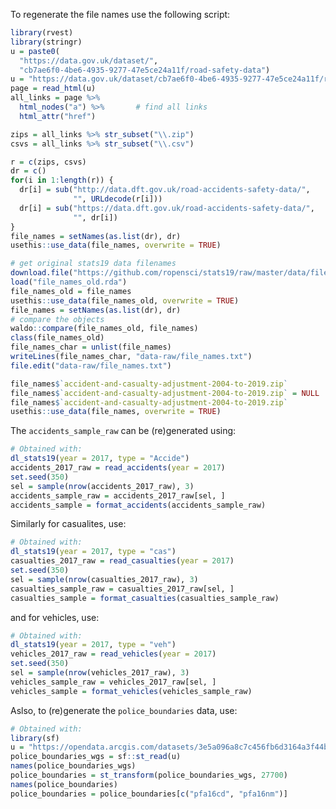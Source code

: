 To regenerate the file names use the following script:

```r
library(rvest)
library(stringr)
u = paste0(
  "https://data.gov.uk/dataset/",
  "cb7ae6f0-4be6-4935-9277-47e5ce24a11f/road-safety-data")
u = "https://data.gov.uk/dataset/cb7ae6f0-4be6-4935-9277-47e5ce24a11f/road-safety-data"
page = read_html(u)
all_links = page %>%
  html_nodes("a") %>%       # find all links
  html_attr("href")

zips = all_links %>% str_subset("\\.zip")
csvs = all_links %>% str_subset("\\.csv")

r = c(zips, csvs)
dr = c()
for(i in 1:length(r)) {
  dr[i] = sub("http://data.dft.gov.uk/road-accidents-safety-data/",
              "", URLdecode(r[i]))
  dr[i] = sub("https://data.dft.gov.uk/road-accidents-safety-data/",
              "", dr[i])
}
file_names = setNames(as.list(dr), dr)
usethis::use_data(file_names, overwrite = TRUE)

# get original stats19 data filenames
download.file("https://github.com/ropensci/stats19/raw/master/data/file_names.rda", "file_names_old.rda")
load("file_names_old.rda")
file_names_old = file_names
usethis::use_data(file_names_old, overwrite = TRUE)
file_names = setNames(as.list(dr), dr)
# compare the objects
waldo::compare(file_names_old, file_names)
class(file_names_old)
file_names_char = unlist(file_names)
writeLines(file_names_char, "data-raw/file_names.txt")
file.edit("data-raw/file_names.txt")

file_names$`accident-and-casualty-adjustment-2004-to-2019.zip` 
file_names$`accident-and-casualty-adjustment-2004-to-2019.zip` = NULL
file_names$`accident-and-casualty-adjustment-2004-to-2019.zip` 
usethis::use_data(file_names, overwrite = TRUE)
```

The `accidents_sample_raw` can be (re)generated using:

```r
# Obtained with:
dl_stats19(year = 2017, type = "Accide")
accidents_2017_raw = read_accidents(year = 2017)
set.seed(350)
sel = sample(nrow(accidents_2017_raw), 3)
accidents_sample_raw = accidents_2017_raw[sel, ]
accidents_sample = format_accidents(accidents_sample_raw)
```

Similarly for casualites, use:

```r
# Obtained with:
dl_stats19(year = 2017, type = "cas")
casualties_2017_raw = read_casualties(year = 2017)
set.seed(350)
sel = sample(nrow(casualties_2017_raw), 3)
casualties_sample_raw = casualties_2017_raw[sel, ]
casualties_sample = format_casualties(casualties_sample_raw)
```

and for vehicles, use:
```r
# Obtained with:
dl_stats19(year = 2017, type = "veh")
vehicles_2017_raw = read_vehicles(year = 2017)
set.seed(350)
sel = sample(nrow(vehicles_2017_raw), 3)
vehicles_sample_raw = vehicles_2017_raw[sel, ]
vehicles_sample = format_vehicles(vehicles_sample_raw)
```

Aslso, to (re)generate the `police_boundaries` data, use:
```r
# Obtained with:
library(sf)
u = "https://opendata.arcgis.com/datasets/3e5a096a8c7c456fb6d3164a3f44b005_3.geojson"
police_boundaries_wgs = sf::st_read(u)
names(police_boundaries_wgs)
police_boundaries = st_transform(police_boundaries_wgs, 27700)
names(police_boundaries)
police_boundaries = police_boundaries[c("pfa16cd", "pfa16nm")]
```
